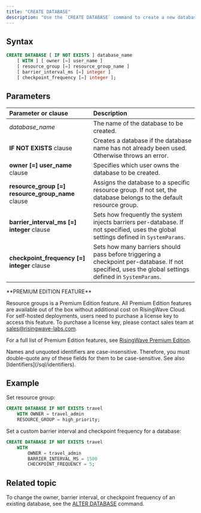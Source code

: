 ```yaml
---
title: "CREATE DATABASE"
description: "Use the `CREATE DATABASE` command to create a new database."
---
```


## Syntax

```sql
CREATE DATABASE [ IF NOT EXISTS ] database_name
    [ WITH ] [ owner [=] user_name ]
    [ resource_group [=] resource_group_name ]
    [ barrier_interval_ms [=] integer ]
    [ checkpoint_frequency [=] integer ];
```

## Parameters

| Parameter or clause      | Description                                                                                   |
| :----------------------- | :-------------------------------------------------------------------------------------------- |
| _database_name_         | The name of the database to be created.                                                       |
| **IF NOT EXISTS** clause | Creates a database if the database name has not already been used. Otherwise throws an error. |
| **owner [=] user_name** clause | Specifies which user owns the database to be created. |
| **resource_group [=] resource_group_name** clause| Assigns the database to a specific resource group. If not set, the database belongs to the default resource group. |
| **barrier_interval_ms [=] integer** clause | Sets how frequently the system injects barriers per-database. If not specified, uses the global settings defined in `SystemParams`.|
| **checkpoint_frequency [=] integer** clause | Sets how many barriers should pass before triggering a checkpoint per-database. If not specified, uses the global settings defined in `SystemParams`.|



<Tip>
**PREMIUM EDITION FEATURE**

Resource groups is a Premium Edition feature. All Premium Edition features are available out of the box without additional cost on RisingWave Cloud. For self-hosted deployments, users need to purchase a license key to access this feature. To purchase a license key, please contact sales team at [sales@risingwave-labs.com](mailto:sales@risingwave-labs.com).

For a full list of Premium Edition features, see [RisingWave Premium Edition](/get-started/rw-premium-edition-intro). 
</Tip>

<Note>
Names and unquoted identifiers are case-insensitive. Therefore, you must double-quote any of these fields for them to be case-sensitive. See also [Identifiers](/sql/identifiers).
</Note>


## Example

Set resource group:

```sql
CREATE DATABASE IF NOT EXISTS travel
    WITH OWNER = travel_admin
    RESOURCE_GROUP = high_priority;
```

Set a custom barrier interval and checkpoint frequency for a database:

```sql Create database
CREATE DATABASE IF NOT EXISTS travel
    WITH 
        OWNER = travel_admin
        BARRIER_INTERVAL_MS = 1500
        CHECKPOINT_FREQUENCY = 5;
```

## Related topic
To change the owner, barrier interval, or checkpoint frequency of an existing database, see the [ALTER DATABASE](/sql/commands/sql-alter-database) command.

